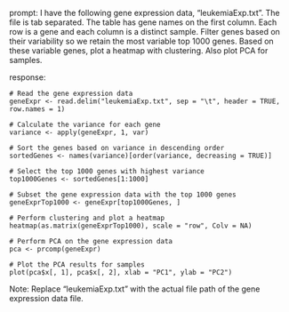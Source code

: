 prompt:
I have the following gene expression data, "leukemiaExp.txt". The file is tab separated. The table has gene names on the first column. Each row is a gene and each column is a distinct sample. Filter genes based on their variability so we retain the most variable top 1000 genes. Based on these variable genes, plot a heatmap with clustering. Also plot PCA for samples.

response:
```
# Read the gene expression data
geneExpr <- read.delim("leukemiaExp.txt", sep = "\t", header = TRUE, row.names = 1)

# Calculate the variance for each gene
variance <- apply(geneExpr, 1, var)

# Sort the genes based on variance in descending order
sortedGenes <- names(variance)[order(variance, decreasing = TRUE)]

# Select the top 1000 genes with highest variance
top1000Genes <- sortedGenes[1:1000]

# Subset the gene expression data with the top 1000 genes
geneExprTop1000 <- geneExpr[top1000Genes, ]

# Perform clustering and plot a heatmap
heatmap(as.matrix(geneExprTop1000), scale = "row", Colv = NA)

# Perform PCA on the gene expression data
pca <- prcomp(geneExpr)

# Plot the PCA results for samples
plot(pca$x[, 1], pca$x[, 2], xlab = "PC1", ylab = "PC2")
```
Note: Replace "leukemiaExp.txt" with the actual file path of the gene expression data file.
